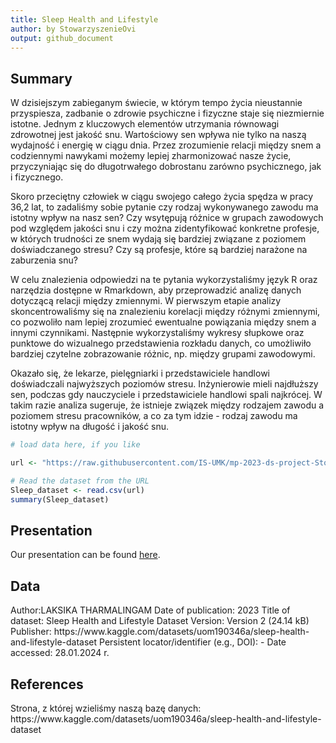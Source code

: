 ```yaml
---
title: Sleep Health and Lifestyle
author: by StowarzyszenieOvi
output: github_document
---
```


## Summary

W dzisiejszym zabieganym świecie, w którym tempo życia nieustannie przyspiesza, zadbanie o zdrowie psychiczne i fizyczne staje się niezmiernie istotne. Jednym z kluczowych elementów utrzymania równowagi zdrowotnej jest jakość snu. Wartościowy sen wpływa nie tylko na naszą wydajność i energię w ciągu dnia. Przez zrozumienie relacji między snem a codziennymi nawykami możemy lepiej zharmonizować nasze życie, przyczyniając się do długotrwałego dobrostanu zarówno psychicznego, jak i fizycznego. 

Skoro przeciętny człowiek w ciągu swojego całego życia spędza w pracy 36,2 lat, to zadaliśmy sobie pytanie czy rodzaj wykonywanego zawodu ma istotny wpływ na nasz sen? Czy wsytępują różnice w grupach zawodowych pod względem jakości snu  i czy można zidentyfikować konkretne profesje, w których trudności ze snem wydają się bardziej związane z poziomem doświadczanego stresu? Czy są profesje, które są bardziej narażone na zaburzenia snu?

W celu znalezienia odpowiedzi na te pytania wykorzystaliśmy język R oraz narzędzia dostępne w Rmarkdown, aby przeprowadzić analizę danych dotyczącą relacji między zmiennymi. W pierwszym etapie analizy skoncentrowaliśmy się na znalezieniu korelacji między różnymi zmiennymi, co pozwoliło nam lepiej zrozumieć ewentualne powiązania między snem a innymi czynnikami. Następnie wykorzystaliśmy wykresy słupkowe oraz punktowe do wizualnego przedstawienia rozkładu danych, co umożliwiło bardziej czytelne zobrazowanie różnic, np. między grupami zawodowymi.

Okazało się, że lekarze, pielęgniarki i przedstawiciele handlowi doświadczali najwyższych poziomów stresu. Inżynierowie mieli najdłuższy sen, podczas gdy nauczyciele i przedstawiciele handlowi spali najkrócej. W takim razie analiza sugeruje, że istnieje związek między rodzajem zawodu a poziomem stresu pracowników, a co za tym idzie - rodzaj zawodu ma istotny wpływ na długość i jakość snu. 


```r
# load data here, if you like

url <- "https://raw.githubusercontent.com/IS-UMK/mp-2023-ds-project-StowarzyszenieOvi/master/data/Sleep_dataset.csv?token=GHSAT0AAAAAACNMDJWC6XF3RAOH55D7QKXIZNVQ6OQ"

# Read the dataset from the URL
Sleep_dataset <- read.csv(url)
summary(Sleep_dataset)

```

## Presentation

Our presentation can be found [here](presentation/presentation.html).

## Data 

Author:LAKSIKA THARMALINGAM
Date of publication: 2023
Title of dataset: Sleep Health and Lifestyle Dataset
Version: Version 2 (24.14 kB)
Publisher: https://www.kaggle.com/datasets/uom190346a/sleep-health-and-lifestyle-dataset
Persistent locator/identifier (e.g., DOI): -
Date accessed: 28.01.2024 r.



## References

Strona, z której wzieliśmy naszą bazę danych: https://www.kaggle.com/datasets/uom190346a/sleep-health-and-lifestyle-dataset

